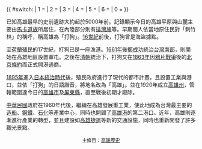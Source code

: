 {{ #switch: {{CURRENTDOW}}
| 1 = {{Portal:高雄/圖片|Minato-machi, Takao.jpg|center|300px|日治時期的[[湊町|湊町]]一帶|History of Kaohsiung}}
| 2 = {{Portal:高雄/圖片|Light railway of sugar industry in Takao.jpg|center|300px|[[橋頭糖廠|橋頭糖廠]]舊照|History of Kaohsiung}}
| 3 = {{Portal:高雄/圖片|Takao, Formosa, 1884.jpg|center|400px|1884年的[[打狗港|打狗港]]出口|History of Kaohsiung}}
| 4 = {{Portal:高雄/圖片|Takao bombing 1.jpg|center|300px|1945年盟軍轟炸高雄|History of Kaohsiung}}
| 5 = {{Portal:高雄/圖片|鳳山街01.jpg|center|300px|鳳山街景，圖中有街役場與公會堂|History of Kaohsiung}}
| 6 = {{Portal:高雄/圖片|Tsuarisen sculpture.jpg|center|300px|20世紀初[[魯凱族|魯凱族]]的住屋前雕刻|History of Kaohsiung}} 
| 0 = {{Portal:高雄/圖片|Prince Hirohito visits Takao.jpg|center|220px|1923年[[裕仁皇太子|裕仁皇太子]]造訪台灣途經高雄|Crown Prince Hirohito visit to Taiwan}}
}}

已知高雄最早的史前遺跡大約起於5000年前。記錄顯示今日的高雄平原與山麓主要由[[馬卡道族|馬卡道族]]所居住，在內陸部分則有[[排灣族|排灣族]]等。早期閩人依當地原住民對「刺竹林」的稱呼，稱高雄為「打狗」。[[16世紀|16世紀]]前後，打狗曾是海盜據點。

至[[台灣荷西時期|荷蘭殖民]]的17世紀，打狗已是一座漁港。[[1661年|1661年]]後[[鄭成功|鄭成功]]統治[[台灣南部|台灣南部]]，則開始在高雄地區設置軍屯。之後在[[清朝|清朝]]統治下，打狗又在[[1863年|1863年]]因[[鴉片戰爭|鴉片戰爭]]後的[[北京條約|北京條約]]而正式開港通商。

[[1895年|1895年]]進入[[台灣日治時期|日本統治時代]]後，殖民政府進行了現代的都市計畫，且設置工業與港口，並依「打狗」的日語諧音，將地名改為「高雄」。並在1920年成立[[高雄州|高雄州]]，管轄範圍達今日的[[高雄市|高雄市]]及[[屏東縣|屏東縣]]，直至戰後初期才廢除。

[[中華民國|中華民國]]政府在1960年代後，繼續在高雄發展重工業，使此地成為台灣最主要的[[造船|造船]]、[[鋼鐵|鋼鐵]]、[[石化|石化]]等產業中心，同時也開闢了[[高雄港|高雄港]]的第二港口。近年，高雄則逐漸進行產業的轉型，並且建設如[[高雄捷運|高雄捷運]]等新的交通設施，同時也重新開發了許多觀光景點。

<div style="font-size:90%; text-align:center;">主條目：[[高雄歷史|高雄歷史]]</div>